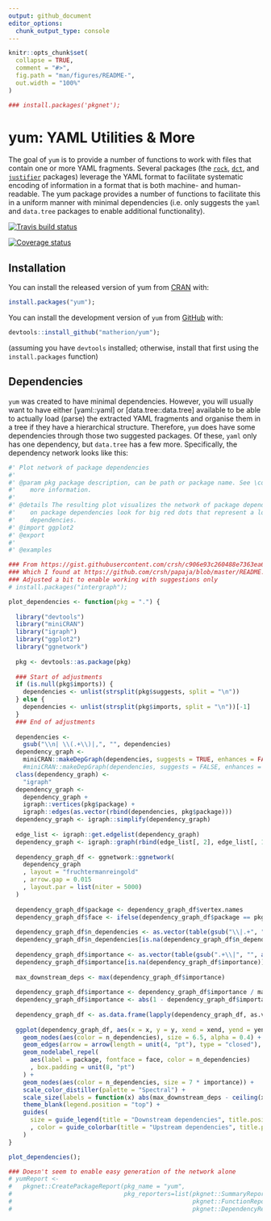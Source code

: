 ```yaml
---
output: github_document
editor_options: 
  chunk_output_type: console
---
```


<!-- README.md is generated from README.Rmd. Please edit that file -->

```r
knitr::opts_chunk$set(
  collapse = TRUE,
  comment = "#>",
  fig.path = "man/figures/README-",
  out.width = "100%"
)

### install.packages('pkgnet');
```

# yum: YAML Utilities & More

The goal of `yum` is to provide a number of functions to work with files that contain one or more YAML fragments.
Several packages (the [`rock`](https://rock.opens.science), [`dct`](https://dct.opens.science), and [`justifier`](https://justifier.opens.science) packages) leverage the YAML format to facilitate systematic encoding of information in a format that is both machine- and human-readable. The yum package provides a number of functions to facilitate this in a uniform manner with minimal dependencies (i.e. only suggests the `yaml` and `data.tree` packages to enable additional functionality).

<!-- [![CRAN status](https://www.r-pkg.org/badges/version/yum)](https://cran.r-project.org/package=yum) -->

[![Travis build status](https://travis-ci.org/Matherion/yum.svg?branch=master)](https://travis-ci.org/Matherion/yum)

[![Coverage status](https://codecov.io/gh/Matherion/yum/branch/master/graph/badge.svg)](https://codecov.io/github/Matherion/yum?branch=master)

## Installation

You can install the released version of yum from [CRAN](https://CRAN.R-project.org) with:

``` r
install.packages("yum");
```

You can install the development version of `yum` from [GitHub](https://github.com) with:

``` r
devtools::install_github("matherion/yum");
```

(assuming you have `devtools` installed; otherwise, install that first using the `install.packages` function)

## Dependencies

`yum` was created to have minimal dependencies. However, you will usually want to have either [yaml::yaml] or [data.tree::data.tree] available to be able to actually load (parse) the extracted YAML fragments and organise them in a tree if they have a hierarchical structure. Therefore, `yum` does have some dependencies through those two suggested packages. Of these, `yaml` only has one dependency, but `data.tree` has a few more. Specifically, the dependency network looks like this:

```r

#' Plot network of package dependencies
#'
#' @param pkg package description, can be path or package name. See \code{\link[devtools]{as.package}} for
#'    more information.
#'
#' @details The resulting plot visualizes the network of package dependencies. If you are trying to cut down
#'    on package dependencies look for big red dots that represent a lot of upstream but few downstream
#'    dependencies.
#' @import ggplot2
#' @export
#'
#' @examples

### From https://gist.githubusercontent.com/crsh/c906e93c260488e7363ea606243057c2/raw/f6f0fce38bc274446d205854ea35cfa03b9b1f7a/plot_dependencies.R
### Which I found at https://github.com/crsh/papaja/blob/master/README.Rmd
### Adjusted a bit to enable working with suggestions only
# install.packages("intergraph");

plot_dependencies <- function(pkg = ".") {
  
  library("devtools")
  library("miniCRAN")
  library("igraph")
  library("ggplot2")
  library("ggnetwork")
  
  pkg <- devtools::as.package(pkg)
  
  ### Start of adjustments
  if (is.null(pkg$imports)) {
    dependencies <- unlist(strsplit(pkg$suggests, split = "\n"))
  } else {
    dependencies <- unlist(strsplit(pkg$imports, split = "\n"))[-1]
  }
  ### End of adjustments
  
  dependencies <-
    gsub("\\n| \\(.+\\)|,", "", dependencies)
  dependency_graph <-
    miniCRAN::makeDepGraph(dependencies, suggests = TRUE, enhances = FALSE)
    #miniCRAN::makeDepGraph(dependencies, suggests = FALSE, enhances = FALSE)
  class(dependency_graph) <-
    "igraph"
  dependency_graph <-
    dependency_graph +
    igraph::vertices(pkg$package) +
    igraph::edges(as.vector(rbind(dependencies, pkg$package)))
  dependency_graph <- igraph::simplify(dependency_graph)
  
  edge_list <- igraph::get.edgelist(dependency_graph)
  dependency_graph <- igraph::graph(rbind(edge_list[, 2], edge_list[, 1]))
  
  dependency_graph_df <- ggnetwork::ggnetwork(
    dependency_graph
    , layout = "fruchtermanreingold"
    , arrow.gap = 0.015
    , layout.par = list(niter = 5000)
  )
  
  dependency_graph_df$package <- dependency_graph_df$vertex.names
  dependency_graph_df$face <- ifelse(dependency_graph_df$package == pkg$package, "bold", "plain")
  
  dependency_graph_df$n_dependencies <- as.vector(table(gsub("\\|.+", "", attr(igraph::E(dependency_graph), "vnames")))[as.character(dependency_graph_df$package)])
  dependency_graph_df$n_dependencies[is.na(dependency_graph_df$n_dependencies)] <- 0
  
  dependency_graph_df$importance <- as.vector(table(gsub(".+\\|", "", attr(E(dependency_graph), "vnames")))[as.character(dependency_graph_df$package)])
  dependency_graph_df$importance[is.na(dependency_graph_df$importance)] <- 0
  
  max_downstream_deps <- max(dependency_graph_df$importance)
  
  dependency_graph_df$importance <- dependency_graph_df$importance / max_downstream_deps
  dependency_graph_df$importance <- abs(1 - dependency_graph_df$importance)
  
  dependency_graph_df <- as.data.frame(lapply(dependency_graph_df, as.vector))
  
  ggplot(dependency_graph_df, aes(x = x, y = y, xend = xend, yend = yend)) +
    geom_nodes(aes(color = n_dependencies), size = 6.5, alpha = 0.4) +
    geom_edges(arrow = arrow(length = unit(4, "pt"), type = "closed"), color = grey(0.4)) +
    geom_nodelabel_repel(
      aes(label = package, fontface = face, color = n_dependencies)
      , box.padding = unit(8, "pt")
    ) +
    geom_nodes(aes(color = n_dependencies, size = 7 * importance)) +
    scale_color_distiller(palette = "Spectral") +
    scale_size(labels = function(x) abs(max_downstream_deps - ceiling(x / 7 * max_downstream_deps))) +
    theme_blank(legend.position = "top") +
    guides(
      size = guide_legend(title = "Downstream dependencies", title.position = "top", title.hjust = 0.5, label.position = "bottom", label.hjust = 0.5)
      , color = guide_colorbar(title = "Upstream dependencies", title.position = "top", title.hjust = 0.5, barwidth = unit(130, "pt"), barheight = unit(4, "pt"))
    )
}

plot_dependencies();

### Doesn't seem to enable easy generation of the network alone
# yumReport <-
#   pkgnet::CreatePackageReport(pkg_name = "yum",
#                               pkg_reporters=list(pkgnet::SummaryReporter(),
#                                                  pkgnet::FunctionReporter(),
#                                                  pkgnet::DependencyReporter$new(c('Imports', 'Depends', 'Suggests'))));

```
